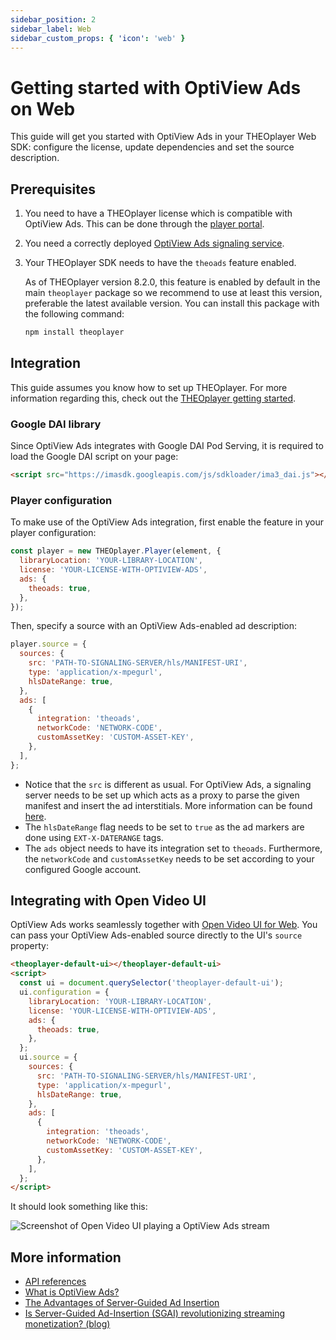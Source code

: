 ```yaml
---
sidebar_position: 2
sidebar_label: Web
sidebar_custom_props: { 'icon': 'web' }
---
```


# Getting started with OptiView Ads on Web

This guide will get you started with OptiView Ads in your THEOplayer Web SDK: configure the license, update dependencies and set the source description.

## Prerequisites

1. You need to have a THEOplayer license which is compatible with OptiView Ads. This can be done through the [player portal](https://portal.theoplayer.com).
2. You need a correctly deployed [OptiView Ads signaling service](signaling-service.mdx).
3. Your THEOplayer SDK needs to have the `theoads` feature enabled.

   As of THEOplayer version 8.2.0, this feature is enabled by default in the main `theoplayer` package so we recommend to use at least this version, preferable the latest available version.
   You can install this package with the following command:

   ```bash
   npm install theoplayer
   ```

## Integration

This guide assumes you know how to set up THEOplayer. For more information regarding this, check out the [THEOplayer getting started](/theoplayer/getting-started/sdks/web/getting-started/).

### Google DAI library

Since OptiView Ads integrates with Google DAI Pod Serving, it is required to load the Google DAI script on your page:

```html
<script src="https://imasdk.googleapis.com/js/sdkloader/ima3_dai.js"></script>
```

### Player configuration

To make use of the OptiView Ads integration, first enable the feature in your player configuration:

```javascript
const player = new THEOplayer.Player(element, {
  libraryLocation: 'YOUR-LIBRARY-LOCATION',
  license: 'YOUR-LICENSE-WITH-OPTIVIEW-ADS',
  ads: {
    theoads: true,
  },
});
```

Then, specify a source with an OptiView Ads-enabled ad description:

```javascript
player.source = {
  sources: {
    src: 'PATH-TO-SIGNALING-SERVER/hls/MANIFEST-URI',
    type: 'application/x-mpegurl',
    hlsDateRange: true,
  },
  ads: [
    {
      integration: 'theoads',
      networkCode: 'NETWORK-CODE',
      customAssetKey: 'CUSTOM-ASSET-KEY',
    },
  ],
};
```

- Notice that the `src` is different as usual. For OptiView Ads, a signaling server needs to be set up which acts as a proxy to parse the given manifest and insert the ad interstitials. More information can be found [here](signaling-service.mdx).
- The `hlsDateRange` flag needs to be set to `true` as the ad markers are done using `EXT-X-DATERANGE` tags.
- The `ads` object needs to have its integration set to `theoads`. Furthermore, the `networkCode` and `customAssetKey` needs to be set according to your configured Google account.

## Integrating with Open Video UI

OptiView Ads works seamlessly together with [Open Video UI for Web](/open-video-ui/web/). You can pass your OptiView Ads-enabled source directly to the UI's `source` property:

```html
<theoplayer-default-ui></theoplayer-default-ui>
<script>
  const ui = document.querySelector('theoplayer-default-ui');
  ui.configuration = {
    libraryLocation: 'YOUR-LIBRARY-LOCATION',
    license: 'YOUR-LICENSE-WITH-OPTIVIEW-ADS',
    ads: {
      theoads: true,
    },
  };
  ui.source = {
    sources: {
      src: 'PATH-TO-SIGNALING-SERVER/hls/MANIFEST-URI',
      type: 'application/x-mpegurl',
      hlsDateRange: true,
    },
    ads: [
      {
        integration: 'theoads',
        networkCode: 'NETWORK-CODE',
        customAssetKey: 'CUSTOM-ASSET-KEY',
      },
    ],
  };
</script>
```

It should look something like this:

![Screenshot of Open Video UI playing a OptiView Ads stream](../assets/img/web-ui.png)

## More information

- [API references](pathname:///theoplayer/v9/api-reference/web/interfaces/TheoAdDescription.html)
- [What is OptiView Ads?](https://optiview.dolby.com/products/server-guided-ad-insertion/)
- [The Advantages of Server-Guided Ad Insertion](https://optiview.dolby.com/solutions/personalized-advertising/)
- [Is Server-Guided Ad-Insertion (SGAI) revolutionizing streaming monetization? (blog)](https://optiview.dolby.com/resources/blog/advertising/what-is-sgai-server-guided-ad-insertion-in-streaming/)
